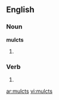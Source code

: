 ==English==

===Noun===
'''mulcts'''

# {{plural of|[[mulct]]}}

===Verb===
'''{{PAGENAME}}'''

#{{third-person singular of|[[mulct]]}}

[[ar:mulcts]]
[[vi:mulcts]]